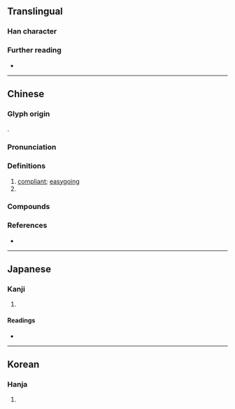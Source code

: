 {{character info}}
==Translingual==

===Han character===
{{Han char|rn=38|rad=女|as=11|sn=14|four=77404|canj=SEV,XSEV|ids=⿱殹女}}

===Further reading===
* {{Han ref|kx=0269.290|dkj=06647|dj=0537.180|hdz=21076.070|uh=5ADB|ud=23259|bh=E176|bd=57718}}

----

==Chinese==
{{zh-forms}}

===Glyph origin===
{{Han etym}}
{{Han compound|殹|女|c1=p|c2=s|ls=psc|t2=woman}}.

===Pronunciation===
{{zh-pron
|m=yī
|c=ji1
|mc=y
|oc=y
|cat=a,n
}}

===Definitions===
{{head|zh|Han character}}

# [[compliant]]; [[easygoing]]
# {{zh-used in|嫛婗|newborn child}}

===Compounds===
{{zh-der|婉嫛|嫛婗}}

===References===
* {{R:yue:Hanzi}}

----

==Japanese==

===Kanji===
{{ja-kanji|grade=|rs=女11}}

# {{rfdef|ja|sort=女11}}

====Readings====
* {{ja-readings|on=[[えい]] (ei), [[い]] (i)|kun=[[みどりご]] (midorigo), [[すなほ]] (sunaho)}}

----

==Korean==

===Hanja===
{{ko-hanja|hangeul=예|rv=ye|mr=ye}}

# {{rfdef|ko|sort=女11}}